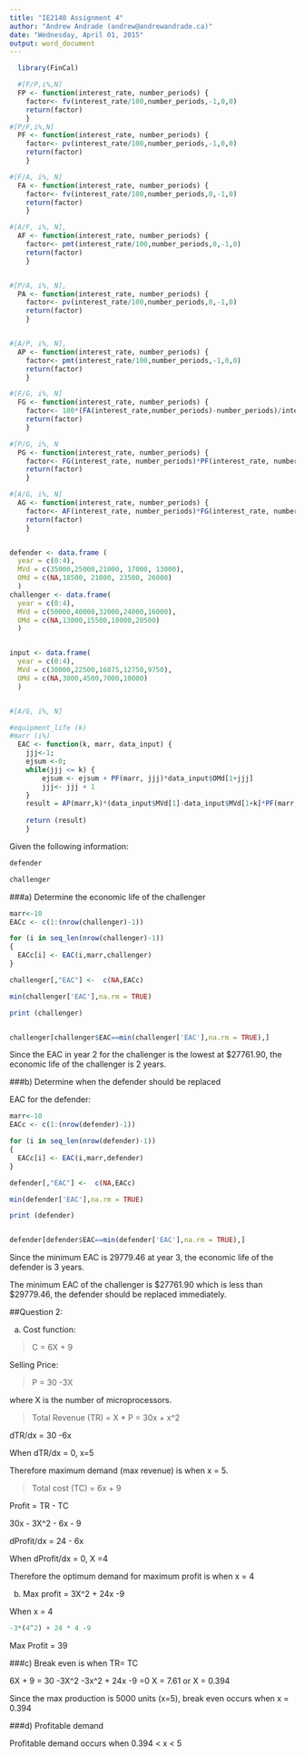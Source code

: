 ```yaml
---
title: "IE2140 Assignment 4"
author: "Andrew Andrade (andrew@andrewandrade.ca)"
date: "Wednesday, April 01, 2015"
output: word_document
---
```



```r
  library(FinCal)

  #[F/P,i%,N]
  FP <- function(interest_rate, number_periods) {
    factor<- fv(interest_rate/100,number_periods,-1,0,0)    
    return(factor)
    }
#[P/F,i%,N]
  PF <- function(interest_rate, number_periods) {
    factor<- pv(interest_rate/100,number_periods,-1,0,0)
    return(factor)
    }

#[F/A, i%, N]
  FA <- function(interest_rate, number_periods) {
    factor<- fv(interest_rate/100,number_periods,0,-1,0)
    return(factor)
    }

#[A/F, i%, N],
  AF <- function(interest_rate, number_periods) {
    factor<- pmt(interest_rate/100,number_periods,0,-1,0)
    return(factor)
    }


#[P/A, i%, N],
  PA <- function(interest_rate, number_periods) {
    factor<- pv(interest_rate/100,number_periods,0,-1,0)
    return(factor)
    }


#[A/P, i%, N],
  AP <- function(interest_rate, number_periods) {
    factor<- pmt(interest_rate/100,number_periods,-1,0,0)
    return(factor)
    }

#[F/G, i%, N]
  FG <- function(interest_rate, number_periods) {
    factor<- 100*(FA(interest_rate,number_periods)-number_periods)/interest_rate
    return(factor)
    }

#[P/G, i%, N
  PG <- function(interest_rate, number_periods) {
    factor<- FG(interest_rate, number_periods)*PF(interest_rate, number_periods)
    return(factor)
    }

#[A/G, i%, N]
  AG <- function(interest_rate, number_periods) {
    factor<- AF(interest_rate, number_periods)*FG(interest_rate, number_periods)
    return(factor)
    }


defender <- data.frame (
  year = c(0:4),
  MVd = c(35000,25000,21000, 17000, 13000),
  OMd = c(NA,18500, 21000, 23500, 26000)
  )
challenger <- data.frame(
  year = c(0:4),
  MVd = c(50000,40000,32000,24000,16000),
  OMd = c(NA,13000,15500,18000,20500)
  )


input <- data.frame(
  year = c(0:4),
  MVd = c(30000,22500,16875,12750,9750),
  OMd = c(NA,3000,4500,7000,10000)
  )


#[A/G, i%, N]

#equipment_life (k)
#marr (i%)
  EAC <- function(k, marr, data_input) {
    jjj<-1;
    ejsum <-0;
    while(jjj <= k) {
        ejsum <- ejsum + PF(marr, jjj)*data_input$OMd[1+jjj]
        jjj<- jjj + 1
    }
    result = AP(marr,k)*(data_input$MVd[1]-data_input$MVd[1+k]*PF(marr,k)+ejsum)
    
    return (result)
    }

```

Given the following information:


```r

defender

challenger

```

###a) Determine the economic life of the challenger


```r
marr<-10
EACc <- c(1:(nrow(challenger)-1))

for (i in seq_len(nrow(challenger)-1))
{ 
  EACc[i] <- EAC(i,marr,challenger)
}

challenger[,"EAC"] <-  c(NA,EACc)

min(challenger['EAC'],na.rm = TRUE)

print (challenger)


challenger[challenger$EAC==min(challenger['EAC'],na.rm = TRUE),]


```

Since the EAC in year 2 for the challenger is the lowest at $27761.90, the economic life of the challenger is 2 years.

###b) Determine when the defender should be replaced

EAC for the defender:

```r
marr<-10
EACc <- c(1:(nrow(defender)-1))

for (i in seq_len(nrow(defender)-1))
{ 
  EACc[i] <- EAC(i,marr,defender)
}

defender[,"EAC"] <-  c(NA,EACc)

min(defender['EAC'],na.rm = TRUE)

print (defender)


defender[defender$EAC==min(defender['EAC'],na.rm = TRUE),]


```

Since the minimum EAC is 29779.46 at year 3, the economic life of the defender is 3 years.

The minimum EAC of the challenger is $27761.90 which is less than $29779.46, the defender should be replaced immediately.

##Question 2:

a) 
Cost function:

> C = 6X + 9

Selling Price:

>P = 30 -3X

where X is the number of microprocessors.

>Total Revenue (TR) = X * P
> = 30x + x^2

dTR/dx = 30 -6x

When dTR/dx = 0, x=5

Therefore maximum demand (max revenue) is when x = 5.

>Total cost (TC) = 6x + 9

Profit = TR - TC

30x - 3X^2 - 6x - 9

dProfit/dx = 24 - 6x

When  dProfit/dx = 0, X =4

Therefore the optimum demand for maximum profit is when x = 4

b) Max profit = 3X^2 + 24x -9

When x = 4

```r
-3*(4^2) + 24 * 4 -9
```
Max Profit = 39

###c) Break even is when TR= TC

6X + 9 = 30 -3X^2
-3x^2 + 24x -9 =0
X = 7.61 or X = 0.394

Since the max production is 5000 units (x=5), break even occurs when x = 0.394

###d) Profitable demand

Profitable demand occurs when 0.394 < x < 5


